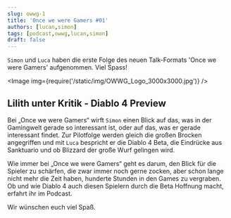 ```yaml
---
slug: owwg-1
title: 'Once we were Gamers #01'
authors: [lucan,simon]
tags: [podcast,owwg,lucan,simon]
draft: false
---
```



`Simon` und `Luca` haben die erste Folge des neuen Talk-Formats 'Once we were Gamers' aufgenommen. Viel Spass!

<Image img={require('/static/img/OWWG_Logo_3000x3000.jpg')} />

<!--truncate-->

## Lilith unter Kritik - Diablo 4 Preview

Bei „Once we were Gamers“ wirft `Simon` einen Blick auf das, was in der Gamingwelt gerade so interessant ist, oder auf das, was er gerade interessant findet.
Zur Pilotfolge werden gleich die großen Brocken angegriffen und mit `Luca` bespricht er die Diablo 4 Beta, die Eindrücke aus Sanktuario und ob Blizzard der große Wurf gelingen wird.

Wie immer bei „Once we were Gamers“ geht es darum, den Blick für die Spieler zu schärfen, die zwar immer noch gerne zocken, aber schon lange nicht mehr die Zeit haben, hunderte Stunden in den Games zu vergraben.
Ob und wie Diablo 4 auch diesen Spielern durch die Beta Hoffnung macht, erfahrt ihr im Podcast.


Wir wünschen euch viel Spaß.

<ReactPlayer
    width="100%"
    height="auto"
    controls
    url='https://m10z.picnotes.de/OwwG/OwwG_1_Pilotfolge_mit_Luca.mp3'
/>
